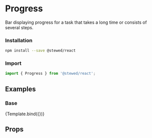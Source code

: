 
<Meta title="Components/Progress" component={Progress} />

# Progress

Bar displaying progress for a task that takes a long time or consists of several steps.

### Installation

```bash
npm install --save @stewed/react
```

### Import

```js
import { Progress } from '@stewed/react';
```

## Examples


### Base

<Canvas>
    <Story
        name="Base"
        args={{
            skin: 'primary',
            size: 'md',
            value: 50,
        }}
    >
        {Template.bind({})}
    </Story>
</Canvas>

## Props

<ArgsTable of={Progress} />
